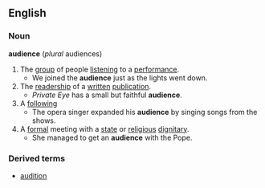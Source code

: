 ==English==
===Noun===
'''audience'''  (''plural'' audiences)
#The [[group]] of people [[listen]]ing to a [[performance]].
#* We joined the '''audience''' just as the lights went down.
#The [[readership]] of a [[written]] [[publication]].
#* ''Private Eye'' has a small but faithful '''audience'''.
#A [[following]]
#* The opera singer expanded his '''audience''' by singing songs from the shows.
#A [[formal]] meeting with a [[state]] or [[religious]] [[dignitary]].
#* She managed to get an '''audience''' with the Pope.
===Derived terms===
*[[audition]]